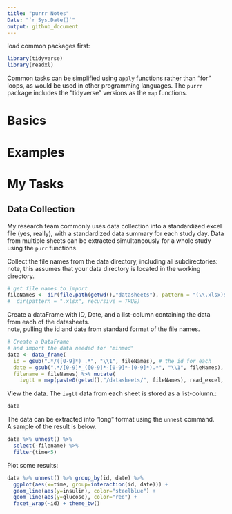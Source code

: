 ```yaml
---
title: "purrr Notes"
Date: "`r Sys.Date()`"
output: github_document
---
```

load common packages first:  
```r
library(tidyverse)
library(readxl)
```

Common tasks can be simplified using `apply` functions rather than "for" loops, as would be used in other programming languages.  The `purrr` package includes the "tidyverse" versions as the `map` functions.

# Basics  

# Examples  

# My Tasks  

## Data Collection  

My research team commonly uses data collection into a standardized excel file (yes, really), with a standardized data summary for each study day.  Data from multiple sheets can be extracted simultaneously for a whole study using the `purr` functions.

Collect the file names from the data directory, including all subdirectories:  
note, this assumes that your data directory is located in the working directory.
```r
# get file names to import
fileNames <- dir(file.path(getwd(),"datasheets"), pattern = "(\\.xlsx)$", recursive = TRUE)
#  dir(pattern = ".xlsx", recursive = TRUE)
```

Create a dataFrame with ID, Date, and a list-column containing the data from each of the datasheets.  
note, pulling the id and date from standard format of the file names.  
```r
# Create a DataFrame
# and import the data needed for "minmod" 
data <- data_frame(
  id = gsub(".*/([0-9]*)_.*", "\\1", fileNames), # the id for each
  date = gsub(".*/[0-9]*_([0-9]*-[0-9]*-[0-9]*).*", "\\1", fileNames), # the date for each
  filename = fileNames) %>% mutate(
    ivgtt = map(paste0(getwd(),"/datasheets/", fileNames), read_excel, sheet="to minmod"))
```

View the data. The `ivgtt` data from each sheet is stored as a list-column.:  
```r
data
```

The data can be extracted into "long" format using the `unnest` command.  
A sample of the result is below.
```r
data %>% unnest() %>% 
  select(-filename) %>% 
  filter(time<5)
```

Plot some results:
```r
data %>% unnest() %>% group_by(id, date) %>%  
  ggplot(aes(x=time, group=interaction(id, date))) +
  geom_line(aes(y=insulin), color="steelblue") +
  geom_line(aes(y=glucose), color="red") +
  facet_wrap(~id) + theme_bw()
  

```

